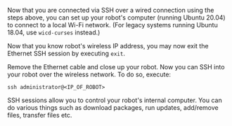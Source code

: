 
Now that you are connected via SSH over a wired connection using the steps above, you can set up your robot's computer
(running Ubuntu 20.04) to connect to a local Wi-Fi network. (For legacy systems running Ubuntu 18.04, use
`wicd-curses` instead.)

<ComponentNetplanSetup />

Now that you know robot's wireless IP address, you may now exit the Ethernet SSH session by executing
`exit`.

Remove the Ethernet cable and close up your robot. Now you can SSH into your robot over the wireless network. To do so,
execute:

`ssh administrator@<IP_OF_ROBOT>`

SSH sessions allow you to control your robot's internal computer. You can do various things such as download packages,
run updates, add/remove files, transfer files etc.

